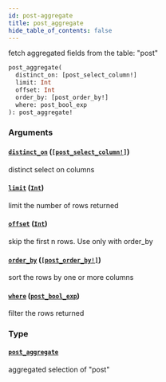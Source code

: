 ```yaml
---
id: post-aggregate
title: post_aggregate
hide_table_of_contents: false
---
```


fetch aggregated fields from the table: "post"

```graphql
post_aggregate(
  distinct_on: [post_select_column!]
  limit: Int
  offset: Int
  order_by: [post_order_by!]
  where: post_bool_exp
): post_aggregate!
```

### Arguments

#### [`distinct_on`](#) ([`[post_select_column!]`](../enums/post-select-column))

distinct select on columns

#### [`limit`](#) ([`Int`](../scalars/int))

limit the number of rows returned

#### [`offset`](#) ([`Int`](../scalars/int))

skip the first n rows. Use only with order_by

#### [`order_by`](#) ([`[post_order_by!]`](../inputs/post-order-by))

sort the rows by one or more columns

#### [`where`](#) ([`post_bool_exp`](../inputs/post-bool-exp))

filter the rows returned

### Type

#### [`post_aggregate`](../objects/post-aggregate)

aggregated selection of "post"
